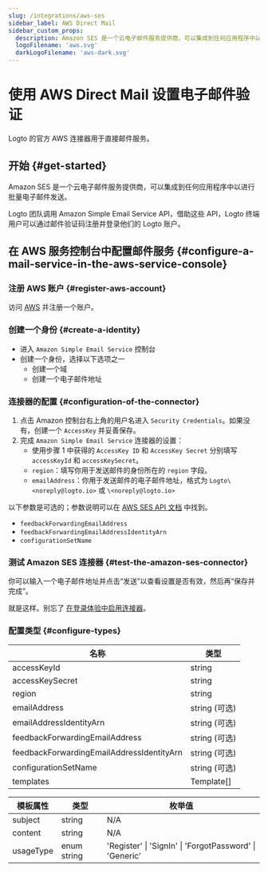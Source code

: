 ```yaml
---
slug: /integrations/aws-ses
sidebar_label: AWS Direct Mail
sidebar_custom_props:
  description: Amazon SES 是一个云电子邮件服务提供商，可以集成到任何应用程序中以进行批量电子邮件发送。
  logoFilename: 'aws.svg'
  darkLogoFilename: 'aws-dark.svg'
---
```



# 使用 AWS Direct Mail 设置电子邮件验证

Logto 的官方 AWS 连接器用于直接邮件服务。

<GuideTip />

## 开始 \{#get-started}

Amazon SES 是一个云电子邮件服务提供商，可以集成到任何应用程序中以进行批量电子邮件发送。

Logto 团队调用 Amazon Simple Email Service API，借助这些 API，Logto 终端用户可以通过邮件验证码注册并登录他们的 Logto 账户。

## 在 AWS 服务控制台中配置邮件服务 \{#configure-a-mail-service-in-the-aws-service-console}

### 注册 AWS 账户 \{#register-aws-account}

访问 [AWS](https://aws.amazon.com/) 并注册一个账户。

### 创建一个身份 \{#create-a-identity}

- 进入 `Amazon Simple Email Service` 控制台
- 创建一个身份，选择以下选项之一
  - 创建一个域
  - 创建一个电子邮件地址

### 连接器的配置 \{#configuration-of-the-connector}

1. 点击 Amazon 控制台右上角的用户名进入 `Security Credentials`。如果没有，创建一个 `AccessKey` 并妥善保存。
2. 完成 `Amazon Simple Email Service` 连接器的设置：
   - 使用步骤 1 中获得的 `AccessKey ID` 和 `AccessKey Secret` 分别填写 `accessKeyId` 和 `accessKeySecret`。
   - `region`：填写你用于发送邮件的身份所在的 `region` 字段。
   - `emailAddress`：你用于发送邮件的电子邮件地址，格式为 `Logto\<noreply@logto.io>` 或 `\<noreply@logto.io>`

以下参数是可选的；参数说明可以在 [AWS SES API 文档](https://docs.aws.amazon.com/ses/latest/APIReference-V2/API_SendEmail.html) 中找到。

- `feedbackForwardingEmailAddress`
- `feedbackForwardingEmailAddressIdentityArn`
- `configurationSetName`

### 测试 Amazon SES 连接器 \{#test-the-amazon-ses-connector}

你可以输入一个电子邮件地址并点击“发送”以查看设置是否有效，然后再“保存并完成”。

就是这样。别忘了 [在登录体验中启用连接器](/connectors/email-connectors/#enable-email-sign-up-or-sign-in)。

### 配置类型 \{#configure-types}

| 名称                                      | 类型          |
| ----------------------------------------- | ------------- |
| accessKeyId                               | string        |
| accessKeySecret                           | string        |
| region                                    | string        |
| emailAddress                              | string (可选) |
| emailAddressIdentityArn                   | string (可选) |
| feedbackForwardingEmailAddress            | string (可选) |
| feedbackForwardingEmailAddressIdentityArn | string (可选) |
| configurationSetName                      | string (可选) |
| templates                                 | Template[]    |

| 模板属性  | 类型        | 枚举值                                                  |
| --------- | ----------- | ------------------------------------------------------- |
| subject   | string      | N/A                                                     |
| content   | string      | N/A                                                     |
| usageType | enum string | 'Register' \| 'SignIn' \| 'ForgotPassword' \| 'Generic' |
